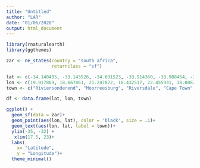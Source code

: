 ```yaml
---
title: "Untitled"
author: "LAR"
date: "01/06/2020"
output: html_document
---
```

```r
library(rnaturalearth)
library(ggthemes)
```

```r
zar <- ne_states(country = "south africa",
                 returnclass = "sf")

lat <- c(-34.140405, -33.145526, -34.031523, -33.914360, -33.988464, -32.750340)
lon <- c(19.917869, 18.667861, 21.247872, 18.432517, 22.455931, 18.008221)
town <- c("Riviersonderend", "Moorreesburg", "Riversdale", "Cape Town", "George", "St Helena Bay")

df <- data.frame(lat, lon, town)
```

```r
ggplot() +
  geom_sf(data = zar)+
  geom_point(aes(lon, lat), color = 'black', size = .1)+
  geom_text(aes(lon, lat, label = town))+
  ylim(-35, -32) +
   xlim(17.5, 23)+
  labs(
    x= "Latitude",
    y = "Longitude")+
  theme_minimal()
```

